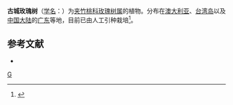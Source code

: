 {{Speciesbox
| taxon = Ochrosia elliptica
| image = Ochrosia elliptica.jpg
| binomial_authority = Labill.
}}

'''古城玫瑰树'''（[[学名|学名]]：{{lang|la|''Ochrosia elliptica''}}）为[[夹竹桃科|夹竹桃科]][[玫瑰树属|玫瑰树属]]的植物。分布在[[澳大利亚|澳大利亚]]、[[台湾岛|台湾岛]]以及[[中国大陆|中国大陆]]的[[广东|广东]]等地，目前已由人工引种栽培<ref>{{Cite book|title=中华药海 下 第1册 全新修订经典版|last=冉先德主编；徐扣根，任超，侯献平副主编|first=|publisher=哈尔滨：哈尔滨出版社|year=460|isbn=7-80557-593-2|location=|pages=460}}</ref>。

== 参考文献 ==
<div class="references-small">
* {{cite web| url =http://www.bioinfo.cn/db05/KmzwSpecies.php?action=view&id=933| title =古城玫瑰树| work =《中国高等植物数据库全库》| publisher =中国科学院微生物研究所| author =昆明植物研究所| accessdate =2009-02-21| deadurl =yes| archiveurl =https://web.archive.org/web/20160305065052/http://www.bioinfo.cn/db05/KmzwSpecies.php?action=view&id=933| archivedate =2016-03-05}}
</div>
{{Taxonbar|from=Q7076409}}

[[Category:玫瑰树属|G]]


{{植物小作品}}
